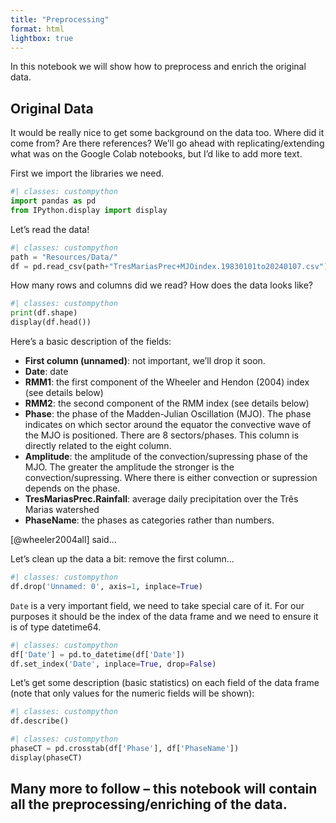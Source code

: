 ```yaml
---
title: "Preprocessing"
format: html
lightbox: true
---
```


In this notebook we will show how to preprocess and enrich the original data.

## Original Data

::: {.callout-important}
It would be really nice to get some background on the data too. Where did it come from? Are there references? We'll go ahead with replicating/extending what was on the Google Colab notebooks, but I'd like to add more text.
:::

First we import the libraries we need.

```python
#| classes: custompython
import pandas as pd 
from IPython.display import display
```

Let's read the data!

```python
#| classes: custompython
path = "Resources/Data/"
df = pd.read_csv(path+"TresMariasPrec+MJOindex.19830101to20240107.csv")
```

How many rows and columns did we read? How does the data looks like?

```python
#| classes: custompython
print(df.shape)
display(df.head()) 
```

Here's a basic description of the fields:

* **First column (unnamed)**: not important, we'll drop it soon.
* **Date**: date
* **RMM1**: the first component of the Wheeler and Hendon (2004) index (see details below)
* **RMM2**: the second component of the RMM index (see details below)
* **Phase**: the phase of the Madden-Julian Oscillation (MJO). The phase indicates on which sector around the equator the convective wave of the MJO is positioned. There are 8 sectors/phases. This column is directly related to the eight column.
* **Amplitude**: the amplitude of the convection/supressing phase of the MJO. The greater the amplitude the stronger is the convection/supressing. Where there is either convection or supression depends on the phase.
* **TresMariasPrec.Rainfall**: average daily precipitation over the Três Marias watershed
* **PhaseName**: the phases as categories rather than numbers.

[@wheeler2004all] said...

Let's clean up the data a bit: remove the first column...

```python
#| classes: custompython
df.drop('Unnamed: 0', axis=1, inplace=True)
```

`Date` is a very important field, we need to take special care of it. For our purposes it should be the index of the data frame and we need to ensure it is of type datetime64.

```python
#| classes: custompython
df['Date'] = pd.to_datetime(df['Date'])
df.set_index('Date', inplace=True, drop=False)
```

Let's get some description (basic statistics) on each field of the data frame (note that only values for the numeric fields will be shown):

```python
#| classes: custompython
df.describe()
```


```python
#| classes: custompython
phaseCT = pd.crosstab(df['Phase'], df['PhaseName'])
display(phaseCT)
```


## Many more to follow -- this notebook will contain all the preprocessing/enriching of the data.
